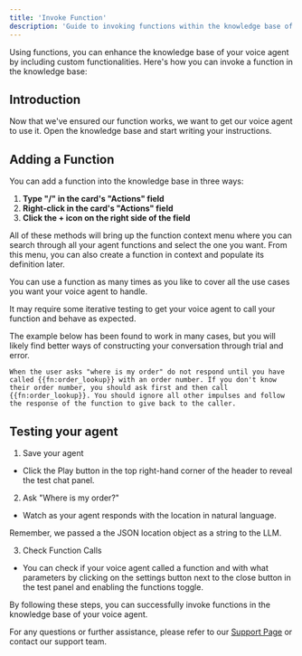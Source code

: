 ```yaml
---
title: 'Invoke Function'
description: 'Guide to invoking functions within the knowledge base of your voice agent'
---
```


Using functions, you can enhance the knowledge base of your voice agent by including custom functionalities. Here's how you can invoke a function in the knowledge base:

## Introduction

Now that we've ensured our function works, we want to get our voice agent to use it. Open the knowledge base and start writing your instructions.

## Adding a Function

You can add a function into the knowledge base in three ways:

1. **Type "/" in the card's "Actions" field**
2. **Right-click in the card's "Actions" field**
3. **Click the **+** icon on the right side of the field**

All of these methods will bring up the function context menu where you can search through all your agent functions and select the one you want. From this menu, you can also create a function in context and populate its definition later.

You can use a function as many times as you like to cover all the use cases you want your voice agent to handle.

<Tip>
It may require some iterative testing to get your voice agent to call your function and behave as expected.
</Tip>

The example below has been found to work in many cases, but you will likely find better ways of constructing your conversation through trial and error.

```plaintext
When the user asks "where is my order" do not respond until you have called {{fn:order_lookup}} with an order number. If you don't know their order number, you should ask first and then call {{fn:order_lookup}}. You should ignore all other impulses and follow the response of the function to give back to the caller.
```

## Testing your agent

1. Save your agent
- Click the Play button in the top right-hand corner of the header to reveal the test chat panel.

2. Ask "Where is my order?"
- Watch as your agent responds with the location in natural language.

Remember, we passed a the JSON location object as a string to the LLM.

3. Check Function Calls

- You can check if your voice agent called a function and with what parameters by clicking on the settings button next to the close button in the test panel and enabling the functions toggle.

By following these steps, you can successfully invoke functions in the knowledge base of your voice agent.

For any questions or further assistance, please refer to our [Support Page](/troubleshoot/support-guide) or contact our support team.
